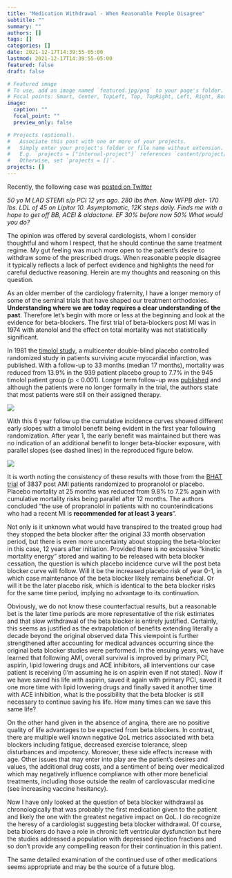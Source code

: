 ```yaml
---
title: "Medication Withdrawal - When Reasonable People Disagree"
subtitle: ""
summary: ""
authors: []
tags: []
categories: []
date: 2021-12-17T14:39:55-05:00
lastmod: 2021-12-17T14:39:55-05:00
featured: false
draft: false

# Featured image
# To use, add an image named `featured.jpg/png` to your page's folder.
# Focal points: Smart, Center, TopLeft, Top, TopRight, Left, Right, BottomLeft, Bottom, BottomRight.
image:
  caption: ""
  focal_point: ""
  preview_only: false

# Projects (optional).
#   Associate this post with one or more of your projects.
#   Simply enter your project's folder or file name without extension.
#   E.g. `projects = ["internal-project"]` references `content/project/deep-learning/index.md`.
#   Otherwise, set `projects = []`.
projects: []
---
```


 
  Recently, the following case was [posted on Twitter](https://twitter.com/purviparwani/status/1470928298343485441)        

*50 yo M LAD STEMI s/p PCI 12 yrs ago. 280 lbs then. Now WFPB diet- 170 lbs. LDL of 45 on Lipitor 10. Asymptomatic, 12K steps daily. Finds me with a hope to get off BB, ACEI & aldactone. EF 30% before now 50% What would you do?*      
  
  
  The opinion was offered by several cardiologists, whom I consider thoughtful and whom I respect, that he should continue the same treatment regime. My gut feeling was much more open to the patient’s desire to withdraw some of the prescribed drugs. When reasonable people disagree it typically reflects a lack of perfect evidence and highlights the need for careful deductive reasoning. Herein are my thoughts and reasoning on this question.          

As an older member of the cardiology fraternity, I have a longer memory of some of the seminal trials that have shaped our treatment orthodoxies. **Understanding where we are today requires a clear understanding of the past**. Therefore let’s begin with more or less at the beginning and look at the evidence for beta-blockers. The first trial of beta-blockers post MI was in 1974 with atenolol and the effect on total mortality was not statistically significant.      

In 1981 the [timolol study](https://pubmed.ncbi.nlm.nih.gov/7010157/), a multicenter double-blind placebo controlled randomized study in patients surviving acute myocardial infarction, was published. With a follow-up to 33 months (median 17 months), mortality was reduced from 13.9% in the 939 patient placebo group to 7.7% in the 945 timolol patient group (p < 0.001).  Longer term follow-up was [published](https://pubmed.ncbi.nlm.nih.gov/2864634/) and although the patients were no longer formally in the trial, the authors state that most patients were still on their assigned therapy.      

![](timolol6.jpg)   

With this 6 year follow up the cumulative incidence curves showed different early slopes with a timolol benefit being evident in the first year following randomization. After year 1, the early benefit was maintained but there was no indication of an additional benefit to longer beta-blocker exposure, with parallel slopes (see dashed lines) in the reproduced figure below.

![](my_timolol.png)


It is worth noting the consistency of these results with those from the [BHAT trial](https://pubmed.ncbi.nlm.nih.gov/7038157/) of 3837 post AMI patients randomized to propranolol or placebo. Placebo mortality at 25 months was reduced from 9.8% to 7.2% again with cumulative mortality risks being parallel after 12 months. The authors concluded “the use of propranolol in patients with  no counterindications who had a recent MI is **recommended for at least 3 years**”.     

Not only is it unknown what would have transpired to the treated group had they stopped the beta blocker after the original 33 month observation period, but there is even more uncertainty about stopping the beta-blocker in this case, 12 years after initiation. Provided there is no excessive “kinetic mortality energy” stored and waiting to be released with beta blocker cessation, the question is which placebo incidence curve will the post beta blocker curve will follow. Will it be the increased placebo risk of year 0-1, in which case maintenance of the beta blocker likely remains beneficial. Or will it be the later placebo risk, which is identical to the beta blocker risks for the same time period, implying no advantage to its continuation.       

Obviously, we do not know these counterfactual results, but a reasonable bet is the later time periods are more representative of the risk estimates and that slow withdrawal of the beta blocker is entirely justified. Certainly, this seems as justified as the extrapolation of benefits extending literally a decade beyond the original observed data  This viewpoint is further strengthened after accounting for medical advances occurring since the original beta blocker studies were performed. In the ensuing years, we have learned that following AMI, overall survival is improved by primary PCI, aspirin, lipid lowering drugs and ACE inhibitors, all interventions our case patient is receiving (I’m assuming he is on aspirin even if not stated). Now if we have saved his life with aspirin, saved it again with primary PCI, saved it one more time with lipid lowering drugs and finally saved it another time with ACE inhibition, what is the possibility that the beta blocker is still necessary to continue saving his life. How many times can we save this same life?       
  
  On the other hand given in the absence of angina, there are no positive quality of life advantages to be expected from beta blockers. In contrast, there are multiple well known negative QoL metrics associated with beta blockers including fatigue, decreased exercise tolerance, sleep disturbances and impotency. Moreover, these side effects increase with age. Other issues that may enter into play are the patient’s desires and values, the additional drug costs, and a sentiment of being over medicalized which may negatively influence compliance with other more beneficial treatments, including those outside the realm of cardiovascular medicine (see increasing vaccine hesitancy).       

Now I have only looked at the question of beta blocker withdrawal as chronologically that was probably the first medication given to the patient and likely the one with the greatest negative impact on QoL. I do recognize the heresy of a cardiologist suggesting beta blocker withdrawal. Of course, beta blockers do have a role in chronic left ventricular dysfunction but here the studies addressed a population with depressed ejection fractions and so don’t provide any compelling reason for their continuation in this patient.      

The same detailed examination of the continued use of other medications seems appropriate and may be the source of a future blog.



